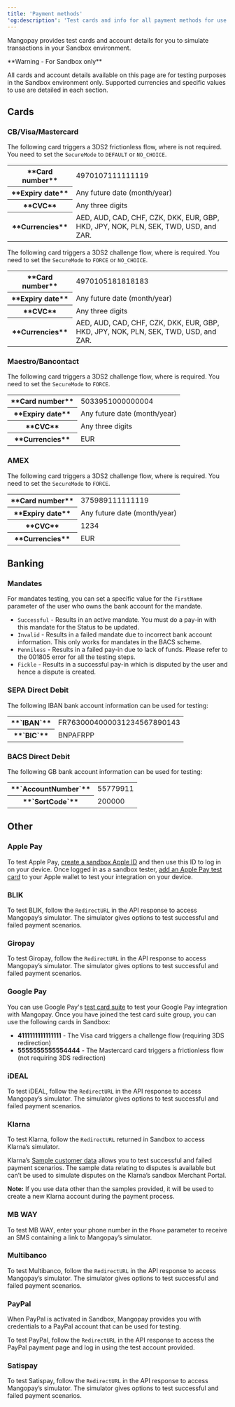 ```yaml
---
title: 'Payment methods'  
'og:description': 'Test cards and info for all payment methods for use in Sandbox testing: Visa, Mastercard, Google Pay, Apple Pay, and direct debit (SDD and BACS), plus MB WAY, Multibanco, and iDEAL.'  
---
```



Mangopay provides test cards and account details for you to simulate transactions in your Sandbox environment.  

<Warning>  
**Warning - For Sandbox only** 
  
All cards and account details available on this page are for testing purposes in the Sandbox environment only. Supported currencies and specific values to use are detailed in each section.  
</Warning>

## Cards

### CB/Visa/Mastercard

The following card triggers a 3DS2 frictionless flow, where <Sca content="SCA"/> is not required. You need to set the `SecureMode` to `DEFAULT` or `NO_CHOICE`.

<table>
    <tbody>
        <tr>
            <th class="header">**Card number**</th>
            <td class="content">4970107111111119</td>
        </tr>
        <tr>
            <th class="header">**Expiry date**</th>
            <td class="content">Any future date (month/year)</td>
        </tr>
        <tr>
            <th class="header">**CVC**</th>
            <td class="content">Any three digits</td>
        </tr>
        <tr>
            <th class="header">**Currencies**</th>
            <td class="content">AED, AUD, CAD, CHF, CZK, DKK, EUR, GBP, HKD, JPY, NOK, PLN, SEK, TWD, USD, and ZAR.</td>
        </tr>
    </tbody>
</table>

The following card triggers a 3DS2 challenge flow, where <Sca content="SCA"/> is required. You need to set the `SecureMode` to `FORCE` or `NO_CHOICE`.

<table>
    <tbody>
        <tr>
            <th class="header">**Card number**</th>
            <td class="content">4970105181818183</td>
        </tr>
        <tr>
            <th class="header">**Expiry date**</th>
            <td class="content">Any future date (month/year)</td>
        </tr>
        <tr>
            <th class="header">**CVC**</th>
            <td class="content">Any three digits</td>
        </tr>
        <tr>
            <th class="header">**Currencies**</th>
            <td class="content">AED, AUD, CAD, CHF, CZK, DKK, EUR, GBP, HKD, JPY, NOK, PLN, SEK, TWD, USD, and ZAR.</td>
        </tr>
    </tbody>
</table>

### Maestro/Bancontact

The following card triggers a 3DS2 challenge flow, where <Sca content="SCA"/> is required. You need to set the `SecureMode` to `FORCE`.

<table>
    <tbody>
        <tr>
            <th class="header">**Card number**</th>
            <td class="content">5033951000000004</td>
        </tr>
        <tr>
            <th class="header">**Expiry date**</th>
            <td class="content">Any future date (month/year)</td>
        </tr>
        <tr>
            <th class="header">**CVC**</th>
            <td class="content">Any three digits</td>
        </tr>
        <tr>
            <th class="header">**Currencies**</th>
            <td class="content">EUR</td>
        </tr>
    </tbody>
</table>

### AMEX

The following card triggers a 3DS2 challenge flow, where <Sca content="SCA"/> is required. You need to set the `SecureMode` to `FORCE`.

<table>
    <tbody>
        <tr>
            <th class="header">**Card number**</th>
            <td class="content">375989111111119</td>
        </tr>
        <tr>
            <th class="header">**Expiry date**</th>
            <td class="content">Any future date (month/year)</td>
        </tr>
        <tr>
            <th class="header">**CVC**</th>
            <td class="content">1234</td>
        </tr>
        <tr>
            <th class="header">**Currencies**</th>
            <td class="content">EUR</td>
        </tr>
    </tbody>
</table>

## Banking

### Mandates

For mandates testing, you can set a specific value for the `FirstName` parameter of the user who owns the bank account for the mandate.

- `Successful` - Results in an active mandate. You must do a pay-in with this mandate for the Status to be updated.
- `Invalid` - Results in a failed mandate due to incorrect bank account information. This only works for mandates in the BACS scheme.
- `Penniless` - Results in a failed pay-in due to lack of funds. Please refer to the 001805 error for all the testing steps.
- `Fickle` - Results in a successful pay-in which is disputed by the user and hence a dispute is created.

### SEPA Direct Debit

The following IBAN bank account information can be used for testing:

<table>
    <tbody>
        <tr>
            <th class="header">**`IBAN`**</th>
            <td class="content">FR7630004000031234567890143</td>
        </tr>
        <tr>
            <th class="header">**`BIC`**</th>
            <td class="content">BNPAFRPP</td>
        </tr>
    </tbody>
</table>


### BACS Direct Debit

The following GB bank account information can be used for testing:

<table>
    <tbody>
        <tr>
            <th class="header">**`AccountNumber`**</th>
            <td class="content">55779911</td>
        </tr>
        <tr>
            <th class="header">**`SortCode`**</th>
            <td class="content">200000</td>
        </tr>
    </tbody>
</table>

## Other

### Apple Pay

To test Apple Pay, [create a sandbox Apple ID](https://developer.apple.com/help/app-store-connect/test-in-app-purchases-main/create-sandbox-apple-ids) and then use this ID to log in on your device. Once logged in as a sandbox tester, [add an Apple Pay test card](https://developer.apple.com/apple-pay/sandbox-testing/) to your Apple wallet to test your integration on your device.

### BLIK

To test BLIK, follow the `RedirectURL` in the API response to access Mangopay’s simulator. The simulator gives options to test successful and failed payment scenarios.

### Giropay

To test Giropay, follow the `RedirectURL` in the API response to access Mangopay’s simulator. The simulator gives options to test successful and failed payment scenarios.

### Google Pay

You can use Google Pay's [test card suite](https://developers.google.com/pay/api/android/guides/resources/test-card-suite) to test your Google Pay integration with Mangopay. Once you have joined the test card suite group, you can use the following cards in Sandbox:

- **4111111111111111** - The Visa card triggers a challenge flow (requiring 3DS redirection)
- **5555555555554444** - The Mastercard card triggers a frictionless flow (not requiring 3DS redirection)

### iDEAL

To test iDEAL, follow the `RedirectURL` in the API response to access Mangopay’s simulator. The simulator gives options to test successful and failed payment scenarios.

### Klarna

To test Klarna, follow the `RedirectURL` returned in Sandbox to access Klarna’s simulator. 

Klarna’s [Sample customer data](https://docs.klarna.com/resources/test-environment/sample-customer-data/) allows you to test successful and failed payment scenarios. The sample data relating to disputes is available but can’t be used to simulate disputes on the Klarna’s sandbox Merchant Portal.

**Note:** If you use data other than the samples provided, it will be used to create a new Klarna account during the payment process.

### MB WAY

To test MB WAY, enter your phone number in the `Phone` parameter to receive an SMS containing a link to Mangopay’s simulator.

### Multibanco

To test Multibanco, follow the `RedirectURL` in the API response to access Mangopay’s simulator. The simulator gives options to test successful and failed payment scenarios.

### PayPal

When PayPal is activated in Sandbox, Mangopay provides you with credentials to a PayPal account that can be used for testing. 

To test PayPal, follow the `RedirectURL` in the API response to access the PayPal payment page and log in using the test account provided.

### Satispay

To test Satispay, follow the `RedirectURL` in the API response to access Mangopay’s simulator. The simulator gives options to test successful and failed payment scenarios.


